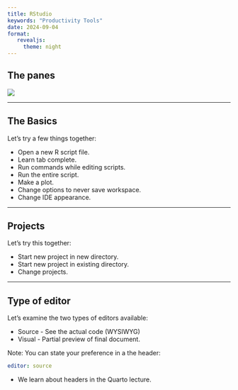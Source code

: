 ```yaml
---
title: RStudio
keywords: "Productivity Tools"
date: 2024-09-04
format:
   revealjs:
     theme: night
---
```



## The panes

![](http://rafalab.dfci.harvard.edu/dsbook-part-1/R/img/rstudio.png)

---

## The Basics

Let's try a few things together:

* Open a new R script file.
* Learn tab complete.
* Run commands while editing scripts.
* Run the entire script.
* Make a plot.
* Change options to never save workspace.
* Change IDE appearance.

---

## Projects

Let's try this together:

* Start new project in new directory.
* Start new project in existing directory.
* Change projects.

--- 
 
## Type of editor
 
Let's examine the two types of editors available:

* Source - See the actual code (WYSIWYG)
* Visual - Partial preview of final document.

Note: You can state your preference in a the header:

```yaml
editor: source
```

* We learn about headers in the Quarto lecture.

